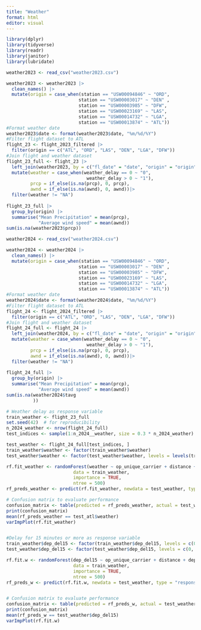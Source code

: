 ```yaml
---
title: "Weather"
format: html
editor: visual
---
```

```r
library(dplyr)
library(tidyverse)
library(readr)
library(janitor)
library(lubridate)
```

```r
weather2023 <- read_csv("weather2023.csv")

weather2023 <- weather2023 |>
  clean_names() |>
  mutate(origin = case_when(station == "USW00094846" ~ "ORD",
                           station == "USW00003017" ~ "DEN" ,
                           station == "USW00003985" ~ "DFW",
                           station == "USW00023169" ~ "LAS",
                           station == "USW00014732" ~ "LGA",
                           station == "USW00013874" ~ "ATL"))
#Format weather date
weather2023$date <- format(weather2023$date, "%m/%d/%Y")
#Filter flight dataset to ATL
flight_23 <- flight_2023_filtered |>
  filter(origin == c("ATL", "ORD", "LAS", "DEN", "LGA", "DFW"))
#Join flight and weather dataset
flight_23_full <- flight_23 |>
  left_join(weather2023, by = c("fl_date" = "date", "origin" = "origin")) |>
  mutate(weather = case_when(weather_delay == 0 ~ "0",
                              weather_delay > 0 ~ "1"),
         prcp = if_else(is.na(prcp), 0, prcp),
         awnd = if_else(is.na(awnd), 0, awnd))|>
  filter(weather != "NA")
 
flight_23_full |>
  group_by(origin) |>
  summarise("Mean Precipitation" = mean(prcp),
            "Average wind speed" = mean(awnd))
sum(is.na(weather2023$prcp))
```

```r
weather2024 <- read_csv("weather2024.csv")

weather2024 <- weather2024 |>
  clean_names() |>
  mutate(origin = case_when(station == "USW00094846" ~ "ORD",
                           station == "USW00003017" ~ "DEN" ,
                           station == "USW00003985" ~ "DFW",
                           station == "USW00023169" ~ "LAS",
                           station == "USW00014732" ~ "LGA",
                           station == "USW00013874" ~ "ATL"))
#Format weather date
weather2024$date <- format(weather2024$date, "%m/%d/%Y")
#Filter flight dataset to ATL
flight_24 <- flight_2024_filtered |>
  filter(origin == c("ATL", "ORD", "LAS", "DEN", "LGA", "DFW"))
#Join flight and weather dataset
flight_24_full <- flight_24 |>
  left_join(weather2024, by = c("fl_date" = "date", "origin" = "origin")) |>
  mutate(weather = case_when(weather_delay == 0 ~ "0",
                              weather_delay > 0 ~ "1"),
         prcp = if_else(is.na(prcp), 0, prcp),
         awnd = if_else(is.na(awnd), 0, awnd))|>
  filter(weather != "NA")
 
flight_24_full |>
  group_by(origin) |>
  summarise("Mean Precipitation" = mean(prcp),
            "Average wind speed" = mean(awnd))
sum(is.na(weather2024$tavg
          ))

```

```r
# Weather delay as response variable
train_weather <- flight_23_full
set.seed(42)  # for reproducibility
n_2024_weather <- nrow(flight_24_full)
test_indices <- sample(1:n_2024__weather, size = 0.3 * n_2024_weather)

test_weather <- flight_24_full[test_indices, ] 
train_weather$weather <- factor(train_weather$weather)
test_weather$weather <- factor(test_weather$weather, levels = levels(train_weather$weather))

rf.fit_weather <- randomForest(weather ~ op_unique_carrier + distance + dep_period + prcp + awnd + tmax + tmin,
                         data = train_weather, 
                         importance = TRUE, 
                         ntree = 500)
rf_preds_weather <- predict(rf.fit_weather, newdata = test_weather, type = "response")

# Confusion matrix to evaluate performance
confusion_matrix <- table(predicted = rf_preds_weather, actual = test_weather$weather)
print(confusion_matrix)
mean(rf_preds_weather == test_atl$weather)
varImpPlot(rf.fit_weather)


#Delay for 15 minutes or more as response variable
train_weather$dep_del15 <- factor(train_weather$dep_del15, levels = c(0, 1))
test_weather$dep_del15 <- factor(test_weather$dep_del15, levels = c(0, 1))

rf.fit.w <- randomForest(dep_del15 ~ op_unique_carrier + distance + dep_period + prcp + awnd + tmax + tmin,
                         data = train_weather, 
                         importance = TRUE, 
                         ntree = 500)
rf_preds_w <- predict(rf.fit.w, newdata = test_weather, type = "response")


# Confusion matrix to evaluate performance
confusion_matrix <- table(predicted = rf_preds_w, actual = test_weather$dep_del15)
print(confusion_matrix)
mean(rf_preds_w == test_weather$dep_del15)
varImpPlot(rf.fit.w)
```

